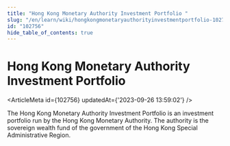 ```yaml
---
title: "Hong Kong Monetary Authority Investment Portfolio "
slug: "/en/learn/wiki/hongkongmonetaryauthorityinvestmentportfolio-102756"
id: "102756"
hide_table_of_contents: true
---
```



# Hong Kong Monetary Authority Investment Portfolio 

<ArticleMeta id={102756} updatedAt={'2023-09-26 13:59:02'} />
<div className='border-solid border-b border-t-0 my-4 border-[var(--ifm-color-gray-300)]' />

The Hong Kong Monetary Authority Investment Portfolio is an investment portfolio run by the Hong Kong Monetary Authority. The authority is the sovereign wealth fund of the government of the Hong Kong Special Administrative Region.
